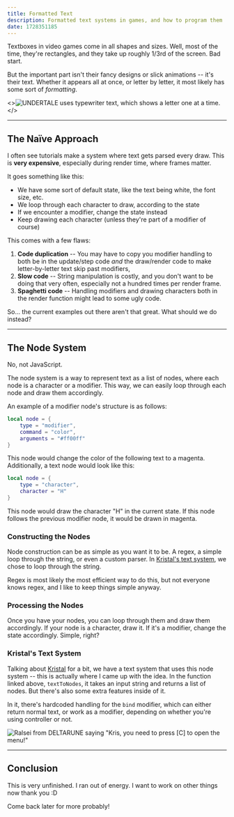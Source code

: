 ```yaml
---
title: Formatted Text
description: Formatted text systems in games, and how to program them
date: 1728351185
---
```


Textboxes in video games come in all shapes and sizes. Well, most of the time, they're rectangles, and they take up roughly 1/3rd of the screen. Bad start.

But the important part isn't their fancy designs or slick animations -- it's their text. Whether it appears all at once, or letter by letter, it most likely has some sort of *formatting*.

<>![UNDERTALE uses typewriter text, which shows a letter one at a time.](/posts/undertale-text.gif "And hey, look, that text is yellow!")</>

----

## The Naïve Approach

I often see tutorials make a system where text gets parsed every draw. This is **very expensive**, especially during render time, where frames matter.

It goes something like this:

- We have some sort of default state, like the text being white, the font size, etc.
- We loop through each character to draw, according to the state
- If we encounter a modifier, change the state instead
- Keep drawing each character (unless they're part of a modifier of course)

This comes with a few flaws:

1. **Code duplication** -- You may have to copy you modifier handling to both be in the update/step code *and* the draw/render code to make letter-by-letter text skip past modifiers,
2. **Slow code** -- String manipulation is costly, and you don't want to be doing that very often, especially not a hundred times per render frame.
3. **Spaghetti code** -- Handling modifiers and drawing characters both in the render function might lead to some ugly code.

So... the current examples out there aren't that great. What should we do instead?

----

## The Node System

No, not JavaScript.

The node system is a way to represent text as a list of nodes, where each node is a character or a modifier. This way, we can easily loop through each node and draw them accordingly.

An example of a modifier node's structure is as follows:

```lua {2} /#ff00ff/#ff00ff
local node = {
    type = "modifier",
    command = "color",
    arguments = "#ff00ff"
}
```

This node would change the color of the following text to a magenta. Additionally, a text node would look like this:

```lua {2}
local node = {
    type = "character",
    character = "H"
}
```

This node would draw the character "H" in the current state. If this node follows the previous modifier node, it would be drawn in magenta.

### Constructing the Nodes

Node construction can be as simple as you want it to be. A regex, a simple loop through the string, or even a custom parser. In [Kristal's text system](https://github.com/KristalTeam/Kristal/blob/main/src/engine/objects/text.lua#L204), we chose to loop through the string.

Regex is most likely the most efficient way to do this, but not everyone knows regex, and I like to keep things simple anyway.

### Processing the Nodes

Once you have your nodes, you can loop through them and draw them accordingly. If your node is a character, draw it. If it's a modifier, change the state accordingly. Simple, right?

### Kristal's Text System

Talking about [Kristal](https://kristal.cc/) for a bit, we have a text system that uses this node system -- this is actually where I came up with the idea. In the function linked above, `textToNodes`, it takes an input string and returns a list of nodes. But there's also some extra features inside of it.

In it, there's hardcoded handling for the `bind` modifier, which can either return normal text, or work as a modifier, depending on whether you're using controller or not.

![Ralsei from DELTARUNE saying "Kris, you need to press [C] to open the menu!"](/posts/kristal-bind.png "[bind:menu] really working wonders here.")

----

## Conclusion

This is very unfinished. I ran out of energy. I want to work on other things now thank you :D

Come back later for more probably!
